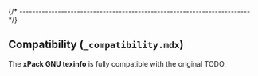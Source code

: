 
{/* ------------------------------------------------------------------------ */}

## Compatibility (`_compatibility.mdx`)

The **xPack GNU texinfo** is fully compatible with the original TODO.
